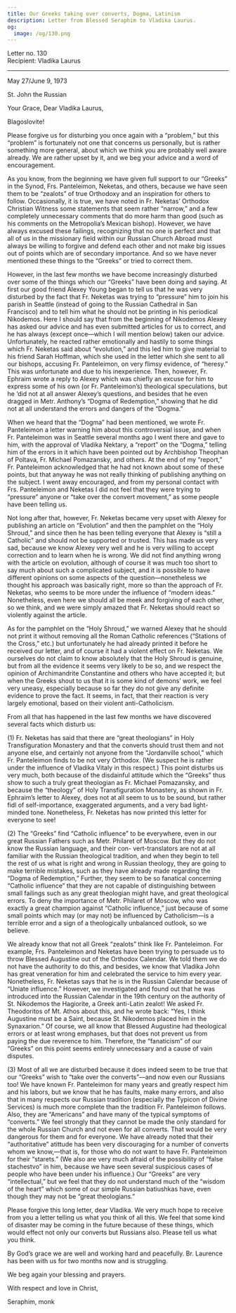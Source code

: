 ```yaml
---
title: Our Greeks taking over converts, Dogma, Latinism
description: Letter from Blessed Seraphim to Vladika Laurus.
og:
  image: /og/130.png
---
```


<div style={{textAlign:'right', fontFamily:'monospace'}}>Letter no. 130</div>
<div style={{textAlign:'left', fontFamily:'monospace'}}>Recipient: Vladika Laurus</div>

---

May 27/June 9, 1973

St. John the Russian

Your Grace, Dear Vladika Laurus,

Blagoslovite!

Please forgive us for disturbing you once again with a “problem,” but this “problem” is fortunately not one that concerns us personally, but is rather something more general, about which we think you are probably well aware already. We are rather upset by it, and we beg your advice and a word of encouragement.

As you know, from the beginning we have given full support to our “Greeks” in the Synod, Frs. Panteleimon, Neketas, and others, because we have seen them to be “zealots” of true Orthodoxy and an inspiration for others to follow. Occasionally, it is true, we have noted in Fr. Neketas’ Orthodox Christian Witness some statements that seem rather “narrow,” and a few completely unnecessary comments that do more harm than good (such as his comments on the Metropolia’s Mexican bishop). However, we have always excused these failings, recognizing that no one is perfect and that all of us in the missionary field within our Russian Church Abroad must always be willing to forgive and defend each other and not make big issues out of points which are of secondary importance. And so we have never mentioned these things to the “Greeks” or tried to correct them.

However, in the last few months we have become increasingly disturbed over some of the things which our “Greeks” have been doing and saying. At first our good friend Alexey Young began to tell us that he was very disturbed by the fact that Fr. Neketas was trying to “pressure” him to join his parish in Seattle (instead of going to the Russian Cathedral in San Francisco) and to tell him what he should not be printing in his periodical Nikodemos. Here I should say that from the beginning of Nikodemos Alexey has asked our advice and has even submitted articles for us to correct, and he has always (except once—which I will mention below) taken our advice. Unfortunately, he reacted rather emotionally and hastily to some things which Fr. Neketas said about “evolution,” and this led him to give material to his friend Sarah Hoffman, which she used in the letter which she sent to all our bishops, accusing Fr. Panteleimon, on very flimsy evidence, of “heresy.” This was unfortunate and due to his inexperience. Then, however, Fr. Ephraim wrote a reply to Alexey which was chiefly an excuse for him to express some of his own (or Fr. Panteleimon’s) theological speculations, but he ‘did not at all answer Alexey’s questions, and besides that he even dragged in Metr. Anthony’s “Dogma of Redemption,” showing that he did not at all understand the errors and dangers of the “Dogma.”

When we heard that the “Dogma” had been mentioned, we wrote Fr. Panteleimon a letter warning him about this controversial issue, and when Fr. Panteleimon was in Seattle several months ago I went there and gave to him, with the approval of Vladika Nektary, a “report” on the “Dogma,” telling him of the errors in it which have been pointed out by Archbishop Theophan of Poltava, Fr. Michael Pomazansky, and others. At the end of my “report,” Fr. Panteleimon acknowledged that he had not known about some of these points, but that anyway he was not really thinking of publishing anything on the subject. I went away encouraged, and from my personal contact with Frs. Panteleimon and Neketas I did not feel that they were trying to “pressure” anyone or “take over the convert movement,” as some people have been telling us.

Not long after that, however, Fr. Neketas became very upset with Alexey for publishing an article on “Evolution” and then the pamphlet on the “Holy Shroud,” and since then he has been telling everyone that Alexey is “still a Catholic” and should not be supported or trusted. This has made us very sad, because we know Alexey very well and he is very willing to accept correction and to learn when he is wrong. We did not find anything wrong with the article on evolution, although of course it was much too short to say much about such a complicated subject, and it is possible to have different opinions on some aspects of the question—nonetheless we thought his approach was basically right, more so than the approach of Fr. Neketas, who seems to be more under the influence of “modern ideas.” Nonetheless, even here we should all be meek and forgiving of each other, so we think, and we were simply amazed that Fr. Neketas should react so violently against the article.

As for the pamphlet on the “Holy Shroud,” we warned Alexey that he should not print it without removing all the Roman Catholic references (“Stations of the Cross,” etc.) but unfortunately he had already printed it before he received our letter, and of course it had a violent effect on Fr. Neketas. We ourselves do not claim to know absolutely that the Holy Shroud is genuine, but from all the evidence it seems very likely to be so, and we respect the opinion of Archimandrite Constantine and others who have accepted it; but when the Greeks shout to us that it is some kind of demons’ work, we feel very uneasy, especially because so far they do not give any definite evidence to prove the fact. It seems, in fact, that their reaction is very largely emotional, based on their violent anti-Catholicism.

From all that has happened in the last few months we have discovered several facts which disturb us:

(1) Fr. Neketas has said that there are “great theologians” in Holy Transfiguration Monastery and that the converts should trust them and not anyone else, and certainly not anyone from the “Jordanville school,” which Fr. Panteleimon finds to be not very Orthodox. (We suspect he is rather under the influence of Vladika Vitaly in this respect.) This point disturbs us very much, both because of the disdainful attitude which the “Greeks” thus show to such a truly great theologian as Fr. Michael Pomazansky, and because the “theology” of Holy Transfiguration Monastery, as shown in Fr. Ephraim’s letter to Alexey, does not at all seem to us to be sound, but rather fidl of self-importance, exaggerated arguments, and a very bad light-minded tone. Nonetheless, Fr. Neketas has now printed this letter for everyone to see!

(2) The “Greeks” find “Catholic influence” to be everywhere, even in our great Russian Fathers such as Metr. Philaret of Moscow. But they do not know the Russian language, and their con- vert-translators are not at all familiar with the Russian theological tradition, and when they begin to tell the rest of us what is right and wrong in Russian theology, they are going to make terrible mistakes, such as they have already made regarding the “Dogma of Redemption,” Further, they seem to be so fanatical concerning “Catholic influence” that they are not capable of distinguishing between small failings such as any great theologian might have, and great theological errors. To deny the importance of Metr. Philaret of Moscow, who was exactly a great champion against “Catholic influence,” just because of some small points which may (or may not) be influenced by Catholicism—is a terrible error and a sign of a theologically unbalanced outlook, so we believe.

We already know that not all Greek “zealots” think like Fr. Panteleimon. For example, Frs. Panteleimon and Neketas have been trying to persuade us to throw Blessed Augustine out of the Orthodox Calendar. We told them we do not have the authority to do this, and besides, we know that Vladika John has great veneration for him and celebrated the service to him every year. Nonetheless, Fr. Neketas says that he is in the Russian Calendar because of “Uniate influence.” However, we investigated and found out that he was introduced into the Russian Calendar in the 19th century on the authority of St. Nikodemos the Hagiorite, a Greek anti-Latin zealot! We asked Fr. Theodoritos of Mt. Athos about this, and he wrote back: “Yes, I think Augustine must be a Saint, because St. Nikodemos placed him in the Synaxarion.” Of course, we all know that Blessed Augustine had theological errors or at least wrong emphases, but that does not prevent us from paying the due reverence to him. Therefore, the “fanaticism” of our “Greeks” on this point seems entirely unnecessary and a cause of vain disputes.

(3) Most of all we are disturbed because it does indeed seem to be true that our “Greeks” wish to “take over the converts”—and now even our Russians too! We have known Fr. Panteleimon for many years and greatly respect him and his labors, but we know that he has faults, make many errors, and also that in many respects our Russian tradition (especially the Typicon of Divine Services) is much more complete than the tradition Fr. Panteleimon follows. Also, they are “Americans” and have many of the typical symptoms of “converts.” We feel strongly that they cannot be made the only standard for the whole Russian Church and not even for all converts. That would be very dangerous for them and for everyone. We have already noted that their “authoritative” atittude has been very discouraging for a number of converts whom we know,—that is, for those who do not want to have Fr. Panteleimon for their “starets.” (We also are very much afraid of the possibility of “false stachestvo” in him, because we have seen several suspicious cases of people who have been under his influence.) Our “Greeks” are very “intellectual,” but we feel that they do not understand much of the “wisdom of the heart” which some of our simple Russian batiushkas have, even though they may not be “great theologians.”

Please forgive this long letter, dear Vladika. We very much hope to receive from you a letter telling us what you think of all this. We feel that some kind of disaster may be coming in the future because of these things, which would effect not only our converts but Russians also. Please tell us what you think.

By God’s grace we are well and working hard and peacefully. Br. Laurence has been with us for two months now and is struggling.

We beg again your blessing and prayers.

With respect and love in Christ,

Seraphim, monk